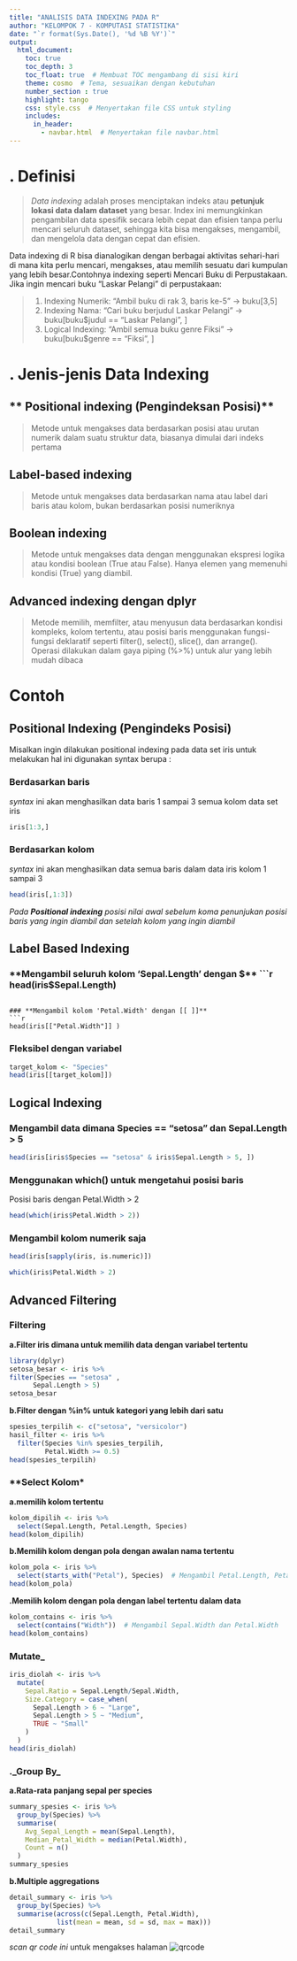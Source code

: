 ---
title: "ANALISIS DATA INDEXING PADA R"
author: "KELOMPOK 7 - KOMPUTASI STATISTIKA"
date: "`r format(Sys.Date(), '%d %B %Y')`"
output:
  html_document:
    toc: true  
    toc_depth: 3 
    toc_float: true  # Membuat TOC mengambang di sisi kiri
    theme: cosmo  # Tema, sesuaikan dengan kebutuhan
    number_section : true 
    highlight: tango
    css: style.css  # Menyertakan file CSS untuk styling
    includes:
      in_header:
        - navbar.html  # Menyertakan file navbar.html
---




# . **Definisi**
<div class=blockquotes>
  > _Data indexing_ adalah proses menciptakan indeks atau **petunjuk lokasi data dalam dataset** yang besar. Index ini memungkinkan pengambilan data spesifik secara lebih cepat dan efisien tanpa perlu mencari seluruh dataset, sehingga kita bisa mengakses, mengambil, dan mengelola data dengan cepat dan efisien.
  
</div>

Data indexing di R bisa dianalogikan dengan berbagai aktivitas sehari-hari di mana kita perlu mencari, mengakses, atau memilih sesuatu dari kumpulan yang lebih besar.Contohnya indexing seperti Mencari Buku di Perpustakaan.
Jika ingin mencari buku "Laskar Pelangi" di perpustakaan:

>1. Indexing Numerik: "Ambil buku di rak 3, baris ke-5" → buku[3,5]
>2. Indexing Nama: "Cari buku berjudul Laskar Pelangi" → buku[buku$judul == "Laskar Pelangi", ] <br>
>3. Logical Indexing: "Ambil semua buku genre Fiksi" → buku[buku$genre == "Fiksi", ]



# . **Jenis-jenis Data Indexing**

## ** Positional indexing (Pengindeksan Posisi)**

>Metode untuk mengakses data berdasarkan posisi atau urutan numerik dalam suatu struktur data, biasanya dimulai dari indeks pertama

## **Label-based indexing**

>Metode untuk mengakses data berdasarkan nama atau label dari baris atau kolom, bukan berdasarkan posisi numeriknya

## **Boolean indexing**

>Metode untuk mengakses data dengan menggunakan ekspresi logika atau kondisi boolean (True atau False). Hanya elemen yang memenuhi kondisi (True) yang diambil.

## **Advanced indexing dengan dplyr**

>Metode memilih, memfilter, atau menyusun data berdasarkan kondisi kompleks, kolom tertentu, atau posisi baris menggunakan fungsi-fungsi deklaratif seperti filter(), select(), slice(), dan arrange(). Operasi dilakukan dalam gaya piping (%>%) untuk alur yang lebih mudah dibaca

# **Contoh**

## **Positional Indexing (Pengindeks Posisi)**
Misalkan ingin dilakukan positional indexing pada data set iris untuk melakukan hal ini digunakan syntax berupa : <br>

### **Berdasarkan baris**
_syntax_  ini akan menghasilkan data baris 1 sampai 3 semua kolom data set iris
```{r}
iris[1:3,]
```



### **Berdasarkan kolom**
_syntax_ ini akan menghasilkan data semua baris dalam data iris kolom 1 sampai 3
```{r}
head(iris[,1:3])
```

 
   
_Pada **Positional indexing** posisi nilai awal sebelum koma penunjukan posisi baris yang ingin diambil dan setelah kolom yang ingin diambil_

## **Label Based Indexing**

### **Mengambil seluruh kolom 'Sepal.Length' dengan $**
```{r}
head(iris$Sepal.Length)
```

### **Mengambil kolom 'Petal.Width' dengan [[ ]]**
```{r}
head(iris[["Petal.Width"]] )

```

### **Fleksibel dengan variabel**
```{r}
target_kolom <- "Species"
head(iris[[target_kolom]])
```


## **Logical Indexing**
### **Mengambil data dimana Species == "setosa" dan Sepal.Length > 5**
```{r}

head(iris[iris$Species == "setosa" & iris$Sepal.Length > 5, ])

```
### **Menggunakan which() untuk mengetahui posisi baris**
Posisi baris dengan Petal.Width > 2
```{r}
head(which(iris$Petal.Width > 2))  
```
### **Mengambil kolom numerik saja**
```{r}
head(iris[sapply(iris, is.numeric)]) 
```


```{r echo=FALSE}
which(iris$Petal.Width > 2)
```

## **Advanced Filtering**

### **Filtering**

**a.Filter iris dimana untuk memilih data dengan variabel tertentu**
```{r}
library(dplyr)
setosa_besar <- iris %>%
filter(Species == "setosa" ,
      Sepal.Length > 5)
setosa_besar
```
**b.Filter dengan %in% untuk  kategori yang lebih dari satu**
```{r}
spesies_terpilih <- c("setosa", "versicolor")
hasil_filter <- iris %>%
  filter(Species %in% spesies_terpilih,
         Petal.Width >= 0.5)
head(spesies_terpilih)

```


### **Select Kolom*
**a.memilih kolom tertentu**
```{r}
kolom_dipilih <- iris %>%
  select(Sepal.Length, Petal.Length, Species)
head(kolom_dipilih)
```

 **b.Memilih kolom dengan pola dengan awalan nama tertentu**
```{r}
kolom_pola <- iris %>%
  select(starts_with("Petal"), Species)  # Mengambil Petal.Length, Petal.Width, dan Species
head(kolom_pola)
```
 
 **.Memilih kolom dengan pola dengan label tertentu  dalam data **
```{r}
kolom_contains <- iris %>%
  select(contains("Width"))  # Mengambil Sepal.Width dan Petal.Width
head(kolom_contains)
```

### **Mutate_**

```{r}
iris_diolah <- iris %>%
  mutate(
    Sepal.Ratio = Sepal.Length/Sepal.Width,
    Size.Category = case_when(
      Sepal.Length > 6 ~ "Large",
      Sepal.Length > 5 ~ "Medium",
      TRUE ~ "Small"
    )
  )
head(iris_diolah)
```

### **._Group By_**
**a.Rata-rata panjang sepal per species**
```{r}
summary_spesies <- iris %>%
  group_by(Species) %>%
  summarise(
    Avg_Sepal_Length = mean(Sepal.Length),
    Median_Petal_Width = median(Petal.Width),
    Count = n()
  )
summary_spesies
```
**b.Multiple aggregations**
```{r}
detail_summary <- iris %>%
  group_by(Species) %>%
  summarise(across(c(Sepal.Length, Petal.Width), 
            list(mean = mean, sd = sd, max = max)))
detail_summary
```

_scan qr code ini_ untuk mengakses halaman 
![qrcode](kode.link_qrcode.png)
